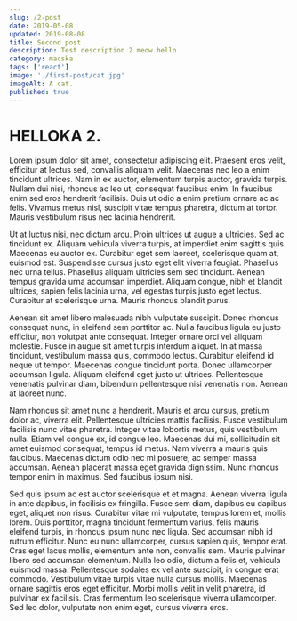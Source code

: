 ```yaml
---
slug: /2-post
date: 2019-05-08
updated: 2019-08-08
title: Second post
description: Test description 2 meow hello
category: macska
tags: ['react']
image: './first-post/cat.jpg'
imageAlt: A cat.
published: true
---
```


# HELLOKA 2.

Lorem ipsum dolor sit amet, consectetur adipiscing elit. Praesent eros velit, efficitur at lectus sed, convallis aliquam velit. Maecenas nec leo a enim tincidunt ultrices. Nam in ex auctor, elementum turpis auctor, gravida turpis. Nullam dui nisi, rhoncus ac leo ut, consequat faucibus enim. In faucibus enim sed eros hendrerit facilisis. Duis ut odio a enim pretium ornare ac ac felis. Vivamus metus nisl, suscipit vitae tempus pharetra, dictum at tortor. Mauris vestibulum risus nec lacinia hendrerit.

Ut at luctus nisi, nec dictum arcu. Proin ultrices ut augue a ultricies. Sed ac tincidunt ex. Aliquam vehicula viverra turpis, at imperdiet enim sagittis quis. Maecenas eu auctor ex. Curabitur eget sem laoreet, scelerisque quam at, euismod est. Suspendisse cursus justo eget elit viverra feugiat. Phasellus nec urna tellus. Phasellus aliquam ultricies sem sed tincidunt. Aenean tempus gravida urna accumsan imperdiet. Aliquam congue, nibh et blandit ultrices, sapien felis lacinia urna, vel egestas turpis justo eget lectus. Curabitur at scelerisque urna. Mauris rhoncus blandit purus.

Aenean sit amet libero malesuada nibh vulputate suscipit. Donec rhoncus consequat nunc, in eleifend sem porttitor ac. Nulla faucibus ligula eu justo efficitur, non volutpat ante consequat. Integer ornare orci vel aliquam molestie. Fusce in augue sit amet turpis interdum aliquet. In at massa tincidunt, vestibulum massa quis, commodo lectus. Curabitur eleifend id neque ut tempor. Maecenas congue tincidunt porta. Donec ullamcorper accumsan ligula. Aliquam eleifend eget justo ut ultrices. Pellentesque venenatis pulvinar diam, bibendum pellentesque nisi venenatis non. Aenean at laoreet nunc.

Nam rhoncus sit amet nunc a hendrerit. Mauris et arcu cursus, pretium dolor ac, viverra elit. Pellentesque ultricies mattis facilisis. Fusce vestibulum facilisis nunc vitae pharetra. Integer vitae lobortis metus, quis vestibulum nulla. Etiam vel congue ex, id congue leo. Maecenas dui mi, sollicitudin sit amet euismod consequat, tempus id metus. Nam viverra a mauris quis faucibus. Maecenas dictum odio nec mi posuere, ac semper massa accumsan. Aenean placerat massa eget gravida dignissim. Nunc rhoncus tempor enim in maximus. Sed faucibus ipsum nisi.

Sed quis ipsum ac est auctor scelerisque et et magna. Aenean viverra ligula in ante dapibus, in facilisis ex fringilla. Fusce sem diam, dapibus eu dapibus eget, aliquet non risus. Curabitur vitae mi vulputate, tempus lorem et, mollis lorem. Duis porttitor, magna tincidunt fermentum varius, felis mauris eleifend turpis, in rhoncus ipsum nunc nec ligula. Sed accumsan nibh id rutrum efficitur. Nunc eu nunc ullamcorper, cursus sapien quis, tempor erat. Cras eget lacus mollis, elementum ante non, convallis sem. Mauris pulvinar libero sed accumsan elementum. Nulla leo odio, dictum a felis et, vehicula euismod massa. Pellentesque sodales ex vel ante suscipit, in congue erat commodo. Vestibulum vitae turpis vitae nulla cursus mollis. Maecenas ornare sagittis eros eget efficitur. Morbi mollis velit in velit pharetra, id pulvinar ex facilisis. Cras fermentum leo scelerisque viverra ullamcorper. Sed leo dolor, vulputate non enim eget, cursus viverra eros.
